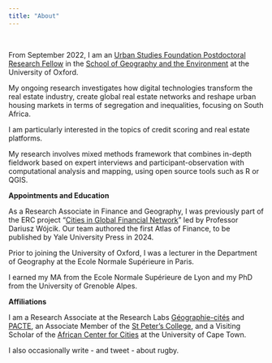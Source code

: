 ---
title: "About"
---

<br>

From September 2022, I am an [Urban Studies Foundation Postdoctoral Research Fellow](https://www.urbanstudiesfoundation.org/) in the [School of Geography and the Environment](https://www.geog.ox.ac.uk/staff/jmigozzi.html) at the University of Oxford.

My ongoing research investigates how digital technologies transform the real estate industry, create global real estate networks and reshape urban housing markets in terms of segregation and inequalities, focusing on South Africa.

I am particularly interested in the topics of credit scoring and real estate platforms.

My research involves mixed methods framework that combines in-depth fieldwork based on expert interviews and participant-observation with computational analysis and mapping, using open source tools such as R or QGIS.

**Appointments and Education**

As a Research Associate in Finance and Geography, I was previously part of the ERC project "[Cities in Global Financial Network](https://www.citynet21.org/)" led by Professor Dariusz Wójcik. Our team authored the first Atlas of Finance, to be published by Yale University Press in 2024.

Prior to joining the University of Oxford, I was a lecturer in the Department of Geography at the Ecole Normale Supérieure in Paris.

I earned my MA from the Ecole Normale Supérieure de Lyon and my PhD from the University of Grenoble Alpes.

**Affiliations**

I am a Research Associate at the Research Labs [Géographie-cités](https://geographie-cites.cnrs.fr/en/geographie-cites/) and [PACTE](https://www.pacte-grenoble.fr/en), an Associate Member of the [St Peter's College](https://www.spc.ox.ac.uk/), and a Visiting Scholar of the [African Center for Cities](https://www.africancentreforcities.net/) at the University of Cape Town.

I also occasionally write - and tweet - about rugby.
